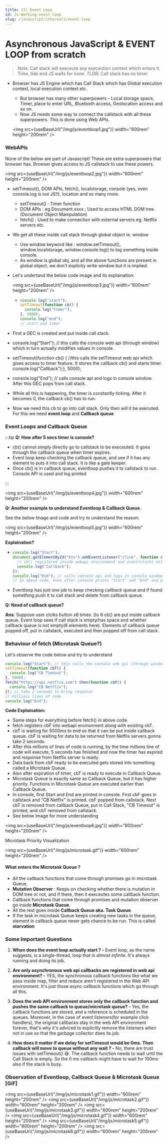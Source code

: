 ```yaml
---
title: 13) Event Loop
id: Js-Working-event-loop
slug: /javascript/internals/event-loop
---
```



# Asynchronous JavaScript & EVENT LOOP from scratch

> Note: Call stack will execeute any execeution context which enters it. Time, tide and JS waits for none. TLDR; Call stack has no timer.

- Browser has JS Engine which has Call Stack which has Global execution context, local execution context etc.

  - But browser has many other superpowers - Local storage space, Timer, place to enter URL, Bluetooth access, Geolocation access and so on.
  - Now JS needs some way to connect the callstack with all these superpowers. This is done using Web APIs.

  <img
    src={useBaseUrl("/img/js/eventloop1.jpg")}
    width="600rem"
    height="200rem"
  />

### WebAPIs

None of the below are part of Javascript! These are extra superpowers that browser has. Browser gives access to JS callstack to use these powers.

<img
  src={useBaseUrl("/img/js/eventloop2.jpg")}
  width="600rem"
  height="200rem"
/>

- setTimeout(), DOM APIs, fetch(), localstorage, console (yes, even console.log is not JS!!), location and so many more.

  - setTimeout() : Timer function
  - DOM APIs : eg.Document.xxxx ; Used to access HTML DOM tree. (Document Object Manipulation)
  - fetch() : Used to make connection with external servers eg. Netflix servers etc.

- We get all these inside call stack through global object ie. window

  - Use window keyword like : window.setTimeout(), window.localstorage, window.console.log() to log something inside console.
  - As window is global obj, and all the above functions are present in global object, we don't explicity write window but it is implied.

- Let's undertand the below code image and its explaination:

  <img
    src={useBaseUrl("/img/js/eventloop3.jpg")}
    width="600rem"
    height="200rem"
  />

  - ```js
    console.log("start");
    setTimeout(function cb() {
      console.log("timer");
    }, 5000);
    console.log("end");
    // start end timer
    ```

- First a GEC is created and put inside call stack.
- console.log("Start"); // this calls the console web api (through window) which in turn actually modifies values in console.
- setTimeout(function cb() { //this calls the setTimeout web api which gives access to timer feature. It stores the callback cb() and starts timer. console.log("Callback");}, 5000);
- console.log("End"); // calls console api and logs in console window. After this GEC pops from call stack.
- While all this is happening, the timer is constantly ticking. After it becomes 0, the callback cb() has to run.
- Now we need this cb to go into call stack. Only then will it be executed. For this we need **event loop** and **Callback queue**

### Event Loops and Callback Queue

:::tip
**Q: How after 5 secs timer is console?**

- cb() cannot simply directly go to callstack to be execeuted. It goes through the callback queue when timer expires.
- Event loop keep checking the callback queue, and see if it has any element to puts it into call stack. It is like a gate keeper.
- Once cb() is in callback queue, eventloop pushes it to callstack to run. Console API is used and log printed

:::

<img
  src={useBaseUrl("/img/js/eventloop4.jpg")}
  width="600rem"
  height="200rem"
/>

**Q: Another example to understand Eventloop & Callback Queue.**

See the below Image and code and try to understand the reason:

<img
  src={useBaseUrl("/img/js/eventloop5.jpg")}
  width="600rem"
  height="200rem"
/>

**Explaination?**

- ```js
  console.log("Start");
  document.getElementById("btn").addEventListener("click", function cb() {
    // cb() registered inside webapi environment and event(click) attached to it. i.e. REGISTERING CALLBACK AND ATTACHING EVENT TO IT.
    console.log("Callback");
  });
  console.log("End"); // calls console api and logs in console window. After this GEC get removed from call stack.
  // In above code, even after console prints "Start" and "End" and pops GEC out, the eventListener stays in webapi env(with hope that user may click it some day) until explicitly removed, or the browser is closed.
  ```

- Eventloop has just one job to keep checking callback queue and if found something push it to call stack and delete from callback queue.

**Q: Need of callback queue?**

**Ans**: Suppose user clciks button x6 times. So 6 cb() are put inside callback queue. Event loop sees if call stack is empty/has space and whether callback queue is not empty(6 elements here). Elements of callback queue popped off, put in callstack, executed and then popped off from call stack.

### Behaviour of fetch (**Microtask Queue?**)

Let's observe the code below and try to understand

```js
console.log("Start"); // this calls the console web api (through window) which in turn actually modifies values in console.
setTimeout(function cbT() {
  console.log("CB Timeout");
}, 5000);
fetch("https://api.netflix.com").then(function cbF() {
  console.log("CB Netflix");
}); // take 2 seconds to bring response
// millions lines of code
console.log("End");
```

**Code Explaination:**

- Same steps for everything before fetch() in above code.
- fetch registers cbF into webapi environment along with existing cbT.
- cbT is waiting for 5000ms to end so that it can be put inside callback queue. cbF is waiting for data to be returned from Netflix servers gonna take 2 seconds.
- After this millions of lines of code is running, by the time millions line of code will execute, 5 seconds has finished and now the timer has expired and response from Netflix server is ready.
- Data back from cbF ready to be executed gets stored into something called a Microtask Queue.
- Also after expiration of timer, cbT is ready to execute in Callback Queue.
- Microtask Queue is exactly same as Callback Queue, but it has higher priority. Functions in Microtask Queue are executed earlier than Callback Queue.
- In console, first Start and End are printed in console. First cbF goes in callstack and "CB Netflix" is printed. cbF popped from callstack. Next cbT is removed from callback Queue, put in Call Stack, "CB Timeout" is printed, and cbT removed from callstack.
- See below Image for more understanding

<img
  src={useBaseUrl("/img/js/eventloop6.jpg")}
  width="600rem"
  height="200rem"
/>

Microtask Priority Visualization

<img src={useBaseUrl("/img/js/microtask.gif")} width="600rem" height="200rem" />

#### What enters the Microtask Queue ?

- All the callback functions that come through promises go in microtask Queue.
- **Mutation Observer** : Keeps on checking whether there is mutation in DOM tree or not, and if there, then it execeutes some callback function.
- Callback functions that come through promises and mutation observer go inside **Microtask Queue**.
- All the rest goes inside **Callback Queue aka. Task Queue**.
- If the task in microtask Queue keeps creating new tasks in the queue, element in callback queue never gets chance to be run. This is called **starvation**

### Some Important Questions

1. **When does the event loop actually start ? -** Event loop, as the name suggests, is a single-thread, loop that is _almost infinite_. It's always running and doing its job.

2. **Are only asynchronous web api callbacks are registered in web api environment? -** YES, the synchronous callback functions like what we pass inside map, filter and reduce aren't registered in the Web API environment. It's just those async callback functions which go through all this.

3. **Does the web API environment stores only the callback function and pushes the same callback to queue/microtask queue? -** Yes, the callback functions are stored, and a reference is scheduled in the queues. Moreover, in the case of event listeners(for example click handlers), the original callbacks stay in the web API environment forever, that's why it's adviced to explicitly remove the listeners when not in use so that the garbage collector does its job.

4. **How does it matter if we delay for setTimeout would be 0ms. Then callback will move to queue without any wait ? -** No, there are trust issues with setTimeout() 😅. The callback function needs to wait until the Call Stack is empty. So the 0 ms callback might have to wait for 100ms also if the stack is busy.

### Observation of Eventloop, Callback Queue & Microtask Queue [**GiF**]

<img
  src={useBaseUrl("/img/js/microtask1.gif")}
  width="600rem"
  height="200rem"
/>
<img
  src={useBaseUrl("/img/js/microtask2.gif")}
  width="600rem"
  height="200rem"
/>
<img
  src={useBaseUrl("/img/js/microtask3.gif")}
  width="600rem"
  height="200rem"
/>
<img
  src={useBaseUrl("/img/js/microtask4.gif")}
  width="600rem"
  height="200rem"
/>
<img
  src={useBaseUrl("/img/js/microtask5.gif")}
  width="600rem"
  height="200rem"
/>
<img
  src={useBaseUrl("/img/js/microtask6.gif")}
  width="600rem"
  height="200rem"
/>

